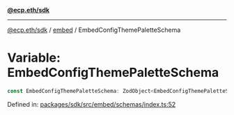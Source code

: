 [**@ecp.eth/sdk**](../../index.mdx)

***

[@ecp.eth/sdk](/sdk-reference/index.mdx) / [embed](/sdk-reference/embed/index.mdx) / EmbedConfigThemePaletteSchema

# Variable: EmbedConfigThemePaletteSchema

```ts
const EmbedConfigThemePaletteSchema: ZodObject<EmbedConfigThemePaletteSchemaType>;
```

Defined in: [packages/sdk/src/embed/schemas/index.ts:52](https://github.com/ecp-eth/comments-monorepo/blob/main/packages/sdk/src/embed/schemas/index.ts#L52)
